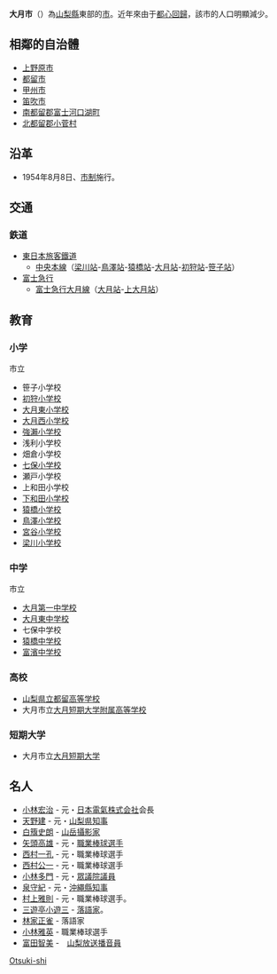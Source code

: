 {{日本都市|
自治體名=大月市|
圖像=[[File:Saruhashi_-01.jpg|240px]]|
圖像說明=[[猿橋|猿橋]]|
市章=[[File:Emblem_of_Otsuki.jpg|100px]]|
日文原名=大月市|
平假名=おおつきし|
羅馬字拼音=Ōtsuki-shi|
都道府縣=山梨縣|
支廳=|
編號=19206-6|
面積=280.30|
邊界未定=|
人口=30,410|
統計時間=2007年8月1日|
自治體=[[上野原市|上野原市]]、[[都留市|都留市]]、[[小菅村|小菅村]]、[[甲州市|甲州市]]、[[富士河口湖町|富士河口湖町]]、[[笛吹市|笛吹市]]|
花=[[山百合|山百合]]|
樹=[[八重櫻|八重櫻]]|
鳥=|
其他象徵物=|
其他象徵=|
市長=|
議員數=|
郵遞區號=401-8601|
所在地=大月市大月二丁目6番20號<br>[[File:OtsukiShiyakusho2006.jpg|250px]]|
電話號碼=554-22-2111|
外部連結=http://www.city.otsuki.yamanashi.jp/|
經度=|
緯度=|
地圖=[[File:Otsuki_in_Yamanashi_Prefecture.png|250px]]|
註記=人口：[http://www.city.otsuki.yamanashi.jp/ 大月市官方網頁]
}}
'''大月市'''（{{jpn|j=大月市|hg=おおつきし|rm=Ōtsuki shi|f=y}}）為[[山梨縣|山梨縣]]東部的[[市|市]]。近年來由于[[都心回歸|都心回歸]]，該市的人口明顯減少。

==相鄰的自治體==
* [[上野原市|上野原市]]
* [[都留市|都留市]]
* [[甲州市|甲州市]]
* [[笛吹市|笛吹市]]
* [[南都留郡|南都留郡]][[富士河口湖町|富士河口湖町]]
* [[北都留郡|北都留郡]][[小菅村|小菅村]]

==沿革==
* 1954年8月8日、[[市制_(日本)|市制]]施行。

== 交通 ==

===鉄道===
* [[東日本旅客鐵道|東日本旅客鐵道]]
** [[中央本線|中央本線]]（[[梁川站_(山梨県縣)|梁川站]]-[[鳥澤站|鳥澤站]]-[[猿橋站|猿橋站]]-[[大月站|大月站]]-[[初狩站|初狩站]]-[[笹子站|笹子站]]）
* [[富士急行|富士急行]]
** [[富士急行大月線|富士急行大月線]]（[[大月站|大月站]]-[[上大月站|上大月站]]）

== 教育 ==

=== 小学 ===
; 市立
* 笹子小学校
* [https://web.archive.org/web/20120309052212/http://www.otsuki-hatsukari-e.ed.jp/ 初狩小学校]
* [https://web.archive.org/web/20120107213441/http://www.otsuki-higashi-e.ed.jp/ 大月東小学校]
* [https://web.archive.org/web/20080409234428/http://www.otsuki-nishi-e.ed.jp/ 大月西小学校]
* [https://web.archive.org/web/20120624102611/http://www.otsuki-kowaze-e.ed.jp/ 強瀨小学校]
* 浅利小学校
* 畑倉小学校
* [https://web.archive.org/web/20120403074532/http://www.otsuki-nanaho-e.ed.jp/ 七保小学校]
* 瀬戸小学校
* 上和田小学校
* [https://web.archive.org/web/20120111023807/http://www.otsuki-shimowada-e.ed.jp/ 下和田小学校]
* [https://web.archive.org/web/20100308114243/http://www.otsuki-saruhashi-e.ed.jp/ 猿橋小学校]
* [https://web.archive.org/web/20111225163802/http://www.otsuki-torisawa-e.ed.jp/ 鳥澤小学校]
* [https://web.archive.org/web/20120109160047/http://www.otsuki-miyatani-e.ed.jp/ 宮谷小学校]
* [https://web.archive.org/web/20070929042445/http://www.otsuki-yanagawa-e.ed.jp/ 梁川小学校]

=== 中学 ===
; 市立
* [https://web.archive.org/web/20110916132134/http://www.otsuki-daiichi-j.ed.jp/ 大月第一中学校]
* [https://web.archive.org/web/20120307095729/http://www.otsuki-higashi-j.ed.jp/ 大月東中学校]
* 七保中学校
* [https://web.archive.org/web/20120603093353/http://www.otsuki-saruhashi-j.ed.jp/ 猿橋中学校]
* [https://web.archive.org/web/20110806205545/http://www.otsuki-tomihama-j.ed.jp/ 富濱中学校]

=== 高校 ===
* [[山梨県立都留高等学校|山梨県立都留高等学校]]
* 大月市立[[大月短期大学附属高等学校|大月短期大学附属高等学校]]

=== 短期大学 ===
* 大月市立[[大月短期大学|大月短期大学]]　

== 名人 ==
* [[小林宏治|小林宏治]] - 元・[[日本電氣|日本電氣]][[株式会社|株式会社]]会長
* [[天野建|天野建]] - 元・[[山梨県|山梨県]][[知事|知事]]
* [[白籏史朗|白籏史朗]] - [[山岳|山岳]][[攝影家|攝影家]]
* [[矢頭高雄|矢頭高雄]] - 元・[[職業棒球選手|職業棒球選手]]
* [[西村一孔|西村一孔]] - 元・職業棒球選手
* [[西村公一|西村公一]] - 元・職業棒球選手
* [[小林多門|小林多門]] - 元・[[眾議院議員|眾議院議員]]
* [[泉守紀|泉守紀]] - 元・[[沖繩縣知事|沖繩縣知事]]
* [[村上雅則|村上雅則]] - 元・職業棒球選手。
* [[三遊亭小遊三|三遊亭小遊三]] - [[落語家|落語家]]。
* [[林家正雀|林家正雀]] - 落語家
* [[小林雅英|小林雅英]] - 職業棒球選手
* [[富田智美|富田智美]] -　[[山梨放送|山梨放送]][[播音員|播音員]]

{{山梨縣}}
{{Authority control}}
[[Category:山梨縣的市町村|Otsuki-shi]]
